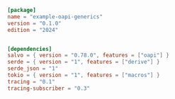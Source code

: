 
```toml  title="oapi-generics/Cargo.toml"
[package]
name = "example-oapi-generics"
version = "0.1.0"
edition = "2024"


[dependencies]
salvo = { version = "0.78.0", features = ["oapi"] }
serde = { version = "1", features = ["derive"] }
serde_json = "1"
tokio = { version = "1", features = ["macros"] }
tracing = "0.1"
tracing-subscriber = "0.3"
```
